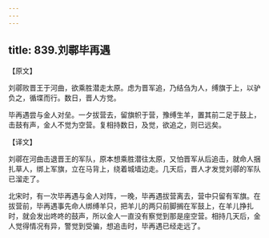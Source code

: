 ```yaml
---
---
---
```

title: 839.刘鄩毕再遇
---



【原文】

刘鄩败晋王于河曲，欲乘胜潜走太原。虑为晋军追，乃结刍为人，缚旗于上，以驴负之，循堞而行。数日，晋人方觉。

毕再遇尝与金人对垒。一夕拔营去，留旗帜于营，豫缚生羊，置其前二足于鼓上，击鼓有声，金人不觉为空营。复相持数日，及觉，欲追之，则已远矣。

【译文】

刘鄩在河曲击退晋王的军队，原本想乘胜潜往太原，又怕晋军从后追击，就命人捆扎草人，绑上军旗，立在马背上，绕着城墙边走。几天后，晋人才发觉刘鄩的军队已溜走了。

北宋时，有一次毕再遇与金人对阵，一晚，毕再遇拔营离去，营中只留有军旗。在拔营前，毕再遇事先命人绑缚羊只，把羊儿的两只前脚搁在军鼓上，在羊儿挣扎时，就会发出咚咚的鼓声，所以金人一直没有察觉到那是座空营。相持几天后，金人觉得情况有异，警觉到受骗，想追击时，毕再遇已经走远了。